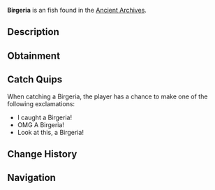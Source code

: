 {{FishInfobox
|image          = Birgeria.png
|rarity         = Unusual
|sea            = First Sea
|location       = [[Ancient Archives]]
|sublocation    = 
|sources        = Fishing Rod
|radar_location = 
|xp             = 60
|weather        = 
|time           = Day
|season         = 
|bait           = Worm
|base_weight    = 120
|base_value     = 200
|weight_range   = 70
|base_chance    = 15
|base_resil     = 55
}}
'''Birgeria''' is an {{Rarity|Unusual}} fish found in the [[Ancient Archives]].

== Description ==
{{Description|Birgeria is a genus of extinct fish from the Late Triassic period, recognized for its large size and long, slender body. It was a carnivorous predator that roamed ancient seas, hunting smaller fish and invertebrates.|Bestiary Entry}}

== Obtainment ==
{{Description|Found in the dark waters of the Archives...|Bestiary Hint}}
{{Fish Availability|
Ancient Archives
|top_rods      = 
Krampus's Rod\208270.2\67782.86;
Leviathan's Fang Rod\207197.32\65541.6;
Free Spirit Rod\204780.83\59834.87;
Trident Rod\202373.69\59131.53;
Magma Rod\199860.41\65045.84;
Plastic Rod\182951.08\59542.59;
Nocturnal Rod\81607.2\48173.58;
No-Life Rod\171740.01\55933.84;
Seraphic Rod\157152.06\55091.36;
Challenger's Rod\156913.65\53558.42;
Depthseeker Rod\156589\42861.91;
Blazebringer Rod\155549.16\49855.08;
Rod Of The Forgotten Fang\154769.95\51719.5;
Astralhook Rod\154743.22\55798.81;
Ethereal Prism Rod\154636.73\55848.65;
Verdant Shear Rod\154559.83\46673.33;
Avalanche Rod\153860.25\38728.28;
Zeus Rod\152652.63\46994.21;
Rod Of The Exalted One\150202.34\45592.72;
Rod Of The Depths\149774.32\46922.83;
Volcanic Rod\148008.91\36617.2;
Steady Rod\54879.94\13065.33
|recommended   = Trident Rod
}}

== Catch Quips ==
When catching a Birgeria, the player has a chance to make one of the following exclamations:
* I caught a Birgeria!
* OMG A Birgeria!
* Look at this, a Birgeria!

== Change History ==
{{Change History|{{subst:Current Version}}}}

== Navigation ==
{{Fish Navbox|Ancient Archives}}